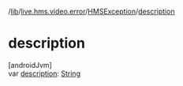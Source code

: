 /[lib](/api-reference/android/v2/home/content)/[live.hms.video.error](../index)/[HMSException](index)/[description](description)

# description

[androidJvm]\
var [description](description): [String](https://kotlinlang.org/api/latest/jvm/stdlib/kotlin/-string/index.html)
